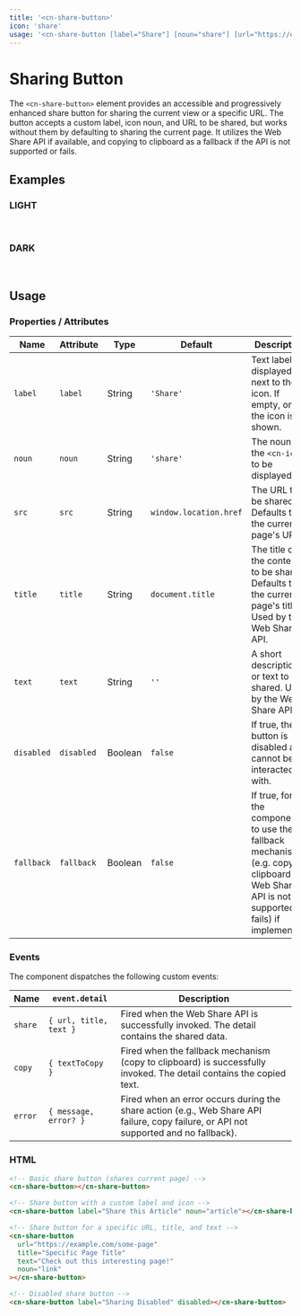 ```yaml
---
title: '<cn-share-button>'
icon: 'share' 
usage: '<cn-share-button [label="Share"] [noun="share"] [url="https://example.com"] [title="Example Page"] [text="Check this out!"] [disabled] [fallback]>'
---
```

# Sharing Button

The `<cn-share-button>` element provides an accessible and progressively enhanced share button for sharing the
current view or a specific URL. The button accepts a custom label, icon noun, and URL to be shared, but works
without them by defaulting to sharing the current page. It utilizes the Web Share API if available, and 
copying to clipboard as a fallback if the API is not supported or fails.

## Examples

<div class="grid two-col">
  <div class="light border border-radius p-1 surface">
    <h3>LIGHT</h3>
    <p>
    <cn-share-button label="Share Page" class="my-1"></cn-share-button>&nbsp;
    <cn-share-button noun="mekanismi" url="https://example.com" text="Check this out!" class="my-1"></cn-share-button>&nbsp;
    <cn-share-button disabled label="Cannot Share" class="my-1"></cn-share-button>
    </p>
  </div>
  <div class="dark border border-radius p-1 surface">
    <h3>DARK</h3>
    <cn-share-button label="Share Article" class="my-1"></cn-share-button>&nbsp;
    <cn-share-button noun="fox" title="Awesome Fox Page" class="my-1"></cn-share-button>&nbsp;
    <cn-share-button class="my-1"></cn-share-button>
  </div>
</div>

## Usage

### Properties / Attributes

| Name      | Attribute | Type    | Default                                  | Description                                                                                                                               |
|-----------|-----------|---------|------------------------------------------|-------------------------------------------------------------------------------------------------------------------------------------------|
| `label`   | `label`   | String  | `'Share'`                                | Text label displayed next to the icon. If empty, only the icon is shown.                                                                  |
| `noun`    | `noun`    | String  | `'share'`                                | The noun for the `<cn-icon>` to be displayed.                                                                                             |
| `src`     | `src`     | String  | `window.location.href`                   | The URL to be shared. Defaults to the current page's URL.                                                                                 |
| `title`   | `title`   | String  | `document.title`                         | The title of the content to be shared. Defaults to the current page's title. Used by the Web Share API.                                   |
| `text`    | `text`    | String  | `''`                                     | A short description or text to be shared. Used by the Web Share API.                                                                      |
| `disabled`| `disabled`| Boolean | `false`                                  | If true, the button is disabled and cannot be interacted with.                                                                            |
| `fallback`| `fallback`| Boolean | `false`                                  | If true, forces the component to use the fallback mechanism (e.g. copy to clipboard if Web Share API is not supported or fails) if implemented. |

### Events

The component dispatches the following custom events:

| Name    | `event.detail` | Description                                                                                                |
|---------|----------------|------------------------------------------------------------------------------------------------------------|
| `share` | `{ url, title, text }` | Fired when the Web Share API is successfully invoked. The detail contains the shared data.             |
| `copy`  | `{ textToCopy }` | Fired when the fallback mechanism (copy to clipboard) is successfully invoked. The detail contains the copied text. |
| `error` | `{ message, error? }` | Fired when an error occurs during the share action (e.g., Web Share API failure, copy failure, or API not supported and no fallback). |

### HTML

```html
<!-- Basic share button (shares current page) -->
<cn-share-button></cn-share-button>

<!-- Share button with a custom label and icon -->
<cn-share-button label="Share this Article" noun="article"></cn-share-button>

<!-- Share button for a specific URL, title, and text -->
<cn-share-button
  url="https://example.com/some-page"
  title="Specific Page Title"
  text="Check out this interesting page!"
  noun="link"
></cn-share-button>

<!-- Disabled share button -->
<cn-share-button label="Sharing Disabled" disabled></cn-share-button>